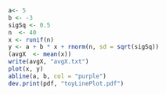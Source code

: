 
```r
a<- 5
b <- -3
sigSq <- 0.5
n  <- 40
x <- runif(n)
y <- a + b * x + rnorm(n, sd = sqrt(sigSq))
(avgX  <- mean(x))
write(avgX, "avgX.txt")
plot(x, y)
abline(a, b, col = "purple")
dev.print(pdf, "toyLinePlot.pdf")
```

